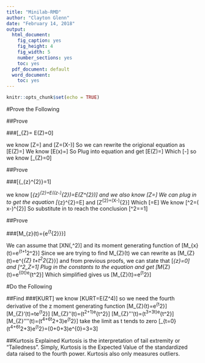 ---
title: "Minilab-RMD"
author: "Clayton Glenn"
date: "February 14, 2018"
output: 
  html_document:
    fig_caption: yes
    fig_height: 4
    fig_width: 5
    number_sections: yes
    toc: yes
  pdf_document: default
  word_document:
    toc: yes
---

```{r setup, include=FALSE}
knitr::opts_chunk$set(echo = TRUE)
```

#Prove the Following

##Prove

###\[\mu _{Z}= E(Z)=0\]

we know \[Z=\frac{X-\mu}{\sigma}\]
and \[Z=\frac{1}{\sigma}(X-\mu)\]
So we can rewrite the origional equation as \[E(Z)=\frac{1}{\sigma}\left [E(X)-\mu\right ]\]
We know \[E(x)=\mu\]
So Plug into equation and get \[E(Z)=\frac{1}{\sigma}\left [\mu-\mu\right ]\]
Which \[\mu-\mu=0\]
so we know \[\mu _{Z}=0\]

##Prove

###\[{\sigma_{z}^{2}}=1\]

we know \[\sigma_{z}^{2}=E((z-\mu)^{2})=E(Z^{2})\]
and we also know \[Z=\frac{X-\mu}{\sigma}\]
We can plug in to get the equation \[\sigma_{z}^{2}=E\left [\left (  \frac{x-\mu}{\sigma} \right )^{2} \right ]\]
and \[Z^{2}=\frac{1}{\sigma^{2}}(X-\mu)^{2}\]
Which \[=\frac{1}{\sigma^{2}}E\left [ \left ( x-\mu \right )^{2} \right ]\]
We know \[\sigma^2=\left ( x-\mu \right )^{2}\]
So substitute in to reach the conclusion \[\frac{1}{\sigma^2}\sigma^2=\frac{\sigma^2}{\sigma^2}=1\]

##Prove

###\[M_{z}(t)={e^{\frac{1}{2}t^{2}}}\]

We can assume that \[X\sim N(\mu,\sigma^2)\]
and its moment generating function of \[M_{x}(t)=e^{\mu t+\frac{1}{2}t^2\sigma^2}\]
Since we are trying to find M_{Z}(t) we can rewrite as \[M_{Z}(t)=e^{\mu_{Z} t+\frac{1}{2}t^2\sigma^2_{Z}}\]
and from previous proofs, we can state that \[\mu_{z}=0\] and \[\sigma^2_Z=1\]
Plug in the constants to the equation and get \[M_{Z}(t)=e^{0\cdot t}e^{\frac{1}{2}t^2\cdot 1}\]
Which simplified gives us \[M_{Z}(t)=e^{\frac{1}{2}t^2}\]

#Do the Following

##Find 
###\[KURT\left [ X\right]\]
we know \[KURT\left [ X\right]=E(Z^4)\]
so we need the fourth derivative of the z moment generating function
\[M_{Z}(t)=e^{\frac{1}{2}t^2}\]
\[M_{Z}'(t)=te^{\frac{1}{2}t^2}\]
\[M_{Z}''(t)=(t^2+1)e^{\frac{1}{2}t^2}\]
\[M_{Z}'''(t)=(t^3+3t)e^{\frac{1}{2}t^2}\]
\[M_{Z}''''(t)=(t^4+6t^2+3)e^{\frac{1}{2}t^2}\]
take the limit as t tends to zero
\[\lim_{t=0}(t^4+6t^2+3)e^{\frac{1}{2}t^2}=(0+0+3)e^{0}=3\cdot 1=3\]

##Kurtosis Explained
Kurtosis is the interpretation of tail extremity or "Tailedness". Simply, Kurtosis is the Expected Value of the standardized data raised to the fourth power. Kurtosis also only measures outliers.
